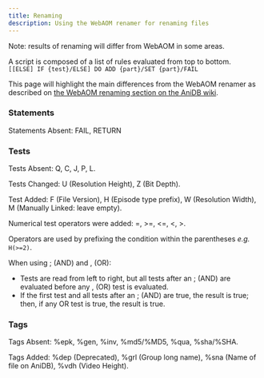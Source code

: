 ```yaml
---
title: Renaming
description: Using the WebAOM renamer for renaming files
---
```


Note: results of renaming will differ from WebAOM in some areas.

A script is composed of a list of rules evaluated from top to bottom.  
`[[ELSE] IF {test}/ELSE] DO ADD {part}/SET {part}/FAIL`

This page will highlight the main differences from the WebAOM renamer as described on [the WebAOM renaming section on the AniDB wiki](https://wiki.anidb.net/WebAOM#Move/rename_system).

### Statements

Statements Absent: FAIL, RETURN

### Tests

Tests Absent: Q, C, J, P, L.

Tests Changed: U (Resolution Height), Z (Bit Depth).

Test Added: F (File Version), H (Episode type prefix), W (Resolution Width), M (Manually Linked: leave empty).

Numerical test operators were added: =, >=, \<=, \<, >.

Operators are used by prefixing the condition within the parentheses *e.g.* `H(>=2)`.

When using ; (AND) and , (OR):
* Tests are read from left to right, but all tests after an ; (AND) are evaluated before any , (OR) test is evaluated.
* If the first test and all tests after an ; (AND) are true, the result is true; then, if any OR test is true, the result is true.

### Tags

Tags Absent: %epk, %gen, %inv, %md5/%MD5, %qua, %sha/%SHA.

Tags Added: %dep (Deprecated), %grl (Group long name), %sna (Name of file on AniDB), %vdh (Video Height).
